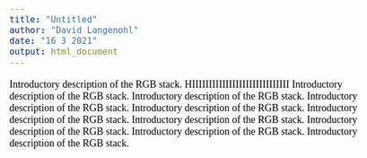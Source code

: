 ```yaml
---
title: "Untitled"
author: "David Langenohl"
date: "16 3 2021"
output: html_document
---
```


<style type="text/css">

body{ /* Normal  */
      font-size: 18px;
      font-family: "Times New Roman", Times, serif;
      color: Black;
  }
  
</style>

Introductory description of the RGB stack. HIIIIIIIIIIIIIIIIIIIIIIIIIIIII
Introductory description of the RGB stack.
Introductory description of the RGB stack.
Introductory description of the RGB stack.
Introductory description of the RGB stack.
Introductory description of the RGB stack.
Introductory description of the RGB stack.
Introductory description of the RGB stack.
Introductory description of the RGB stack.
Introductory description of the RGB stack.
